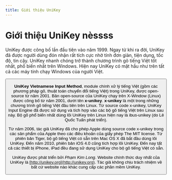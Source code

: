 ```yaml
---
title: Giới thiệu UniKey
---
```


# Giới thiệu UniKey nèssss

UniKey được công bố lần đầu tiên vào năm 1999. Ngay từ khi ra đời, UniKey đã được người dùng đón nhận rất tích cực nhờ tính đơn giản, tiện dụng, tốc độ, tin cậy. UniKey nhanh chóng trở thành chương trình gõ tiếng Việt tốt nhất, phổ biến nhất trên Windows. Hiện nay UniKey có mặt hầu như trên tất cả các máy tính chạy Windows của người Việt.

<Button />

**UniKey Vietnamese Input Method**, module chính xử lý tiếng Việt (gồm các phương pháp gõ, thuật toán chuyển đổi tiếng Việt) trong UniKey, được open-source từ năm 2001. Bản open-source của UniKey chạy trên X-Window (Linux) được công bố từ năm 2001, dưới tên **x-unikey**. **x-unikey** là một trong những chương trình gõ tiếng Việt đầu tiên trên Linux. Từ source code x-unikey, UniKey Input Engine đã được sử dụng và tích hợp vào các bộ gõ tiếng Việt trên Linux sau này. Bộ gõ phổ biến nhất dùng lõi UniKey trên Linux hiện nay là ibus-unikey (do Lê Quốc Tuấn phát triển).

<Acomponent/>

Từ năm 2006, tác giả UniKey đã cho phép Apple dùng source code x-unikey trong các sản phẩm của Apple theo các điều khoản của giấy phép The MIT license. Từ phiên bản Tiger, bộ gõ tiếng Việt có sẵn trên Mac OS X đã bắt đầu dùng lõi UniKey. Đến năm 2010, phiên bản iOS 4.0 cũng tích hợp lõi UniKey. Đến nay tất cả các thiết bị iPhone, iPad đều đang sử dụng UniKey cho bộ gõ tiếng Việt có sẵn.

UniKey được phát triển bởi *Phạm Kim Long*. Website chính thức duy nhất của UniKey là [http://unikey.org](http://unikey.org). Tác giả không chịu trách nhiệm về bất cứ website nào khác cung cấp các phần mềm UniKey.
